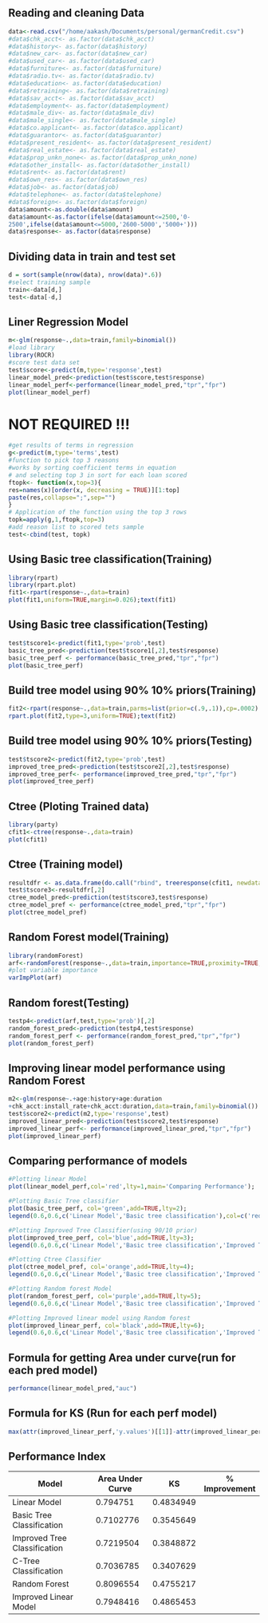 
## Reading and cleaning Data
```r
data<-read.csv("/home/aakash/Documents/personal/germanCredit.csv")
#data$chk_acct<- as.factor(data$chk_acct)
#data$history<- as.factor(data$history)
#data$new_car<- as.factor(data$new_car)
#data$used_car<- as.factor(data$used_car)
#data$furniture<- as.factor(data$furniture)
#data$radio.tv<- as.factor(data$radio.tv)
#data$education<- as.factor(data$education)
#data$retraining<- as.factor(data$retraining)
#data$sav_acct<- as.factor(data$sav_acct)
#data$employment<- as.factor(data$employment)
#data$male_div<- as.factor(data$male_div)
#data$male_single<- as.factor(data$male_single)
#data$co.applicant<- as.factor(data$co.applicant)
#data$guarantor<- as.factor(data$guarantor)
#data$present_resident<- as.factor(data$present_resident)
#data$real_estate<- as.factor(data$real_estate)
#data$prop_unkn_none<- as.factor(data$prop_unkn_none)
#data$other_install<- as.factor(data$other_install)
#data$rent<- as.factor(data$rent)
#data$own_res<- as.factor(data$own_res)
#data$job<- as.factor(data$job)
#data$telephone<- as.factor(data$telephone)
#data$foreign<- as.factor(data$foreign)
data$amount<-as.double(data$amount)
data$amount<-as.factor(ifelse(data$amount<=2500,'0-
2500',ifelse(data$amount<=5000,'2600-5000','5000+')))
data$response<- as.factor(data$response)
```

## Dividing data in train and test set
```r
d = sort(sample(nrow(data), nrow(data)*.6))
#select training sample
train<-data[d,]
test<-data[-d,]
```

## Liner Regression Model
```r
m<-glm(response~.,data=train,family=binomial())
#load library
library(ROCR)
#score test data set
test$score<-predict(m,type='response',test)
linear_model_pred<-prediction(test$score,test$response)
linear_model_perf<-performance(linear_model_pred,"tpr","fpr")
plot(linear_model_perf)
```

# NOT REQUIRED !!!
```r
#get results of terms in regression
g<-predict(m,type='terms',test)
#function to pick top 3 reasons
#works by sorting coefficient terms in equation
# and selecting top 3 in sort for each loan scored
ftopk<- function(x,top=3){
res=names(x)[order(x, decreasing = TRUE)][1:top]
paste(res,collapse=";",sep="")
}
# Application of the function using the top 3 rows
topk=apply(g,1,ftopk,top=3)
#add reason list to scored tets sample
test<-cbind(test, topk)
```



## Using Basic tree classification(Training)
```r
library(rpart)
library(rpart.plot)
fit1<-rpart(response~.,data=train)
plot(fit1,uniform=TRUE,margin=0.026);text(fit1)
```


## Using Basic tree classification(Testing)
```r
test$tscore1<-predict(fit1,type='prob',test)
basic_tree_pred<-prediction(test$tscore1[,2],test$response)
basic_tree_perf <- performance(basic_tree_pred,"tpr","fpr")
plot(basic_tree_perf)
```

## Build tree model using 90% 10% priors(Training)
```r
fit2<-rpart(response~.,data=train,parms=list(prior=c(.9,.1)),cp=.0002)
rpart.plot(fit2,type=3,uniform=TRUE);text(fit2)
```

## Build tree model using 90% 10% priors(Testing)
```r
test$tscore2<-predict(fit2,type='prob',test)
improved_tree_pred<-prediction(test$tscore2[,2],test$response)
improved_tree_perf<- performance(improved_tree_pred,"tpr","fpr")
plot(improved_tree_perf)
```

## Ctree (Ploting Trained data)
```r
library(party)
cfit1<-ctree(response~.,data=train)
plot(cfit1)
```

## Ctree (Training model)
```r
resultdfr <- as.data.frame(do.call("rbind", treeresponse(cfit1, newdata = test)))
test$tscore3<-resultdfr[,2]
ctree_model_pred<-prediction(test$tscore3,test$response)
ctree_model_pref <- performance(ctree_model_pred,"tpr","fpr")
plot(ctree_model_pref)
```


## Random Forest model(Training)

```r
library(randomForest)
arf<-randomForest(response~.,data=train,importance=TRUE,proximity=TRUE,ntree=500, keep.forest=TRUE)
#plot variable importance
varImpPlot(arf)
```
## Random forest(Testing)
```r
testp4<-predict(arf,test,type='prob')[,2]
random_forest_pred<-prediction(testp4,test$response)
random_forest_perf <- performance(random_forest_pred,"tpr","fpr")
plot(random_forest_perf)
```

## Improving linear model performance using Random Forest
```r
m2<-glm(response~.+age:history+age:duration
+chk_acct:install_rate+chk_acct:duration,data=train,family=binomial())
test$score2<-predict(m2,type='response',test)
improved_linear_pred<-prediction(test$score2,test$response)
improved_linear_perf<- performance(improved_linear_pred,"tpr","fpr")
plot(improved_linear_perf)
```

## Comparing performance of models
```r
#Plotting linear Model
plot(linear_model_perf,col='red',lty=1,main='Comparing Performance');

#Plotting Basic Tree classifier
plot(basic_tree_perf, col='green',add=TRUE,lty=2);
legend(0.6,0.6,c('Linear Model','Basic tree classification'),col=c('red','green'),lwd=3)

#Plotting Improved Tree Classifier(using 90/10 prior)
plot(improved_tree_perf, col='blue',add=TRUE,lty=3);
legend(0.6,0.6,c('Linear Model','Basic tree classification','Improved Tree Classifier'),col=c('red','green','blue'),lwd=3)

#Plotting Ctree Classifier
plot(ctree_model_pref, col='orange',add=TRUE,lty=4);
legend(0.6,0.6,c('Linear Model','Basic tree classification','Improved Tree Classifier','C-Tree Classifier'),col=c('red','green','blue','orange'),lwd=3)

#Plotting Random forest Model
plot(random_forest_perf, col='purple',add=TRUE,lty=5);
legend(0.6,0.6,c('Linear Model','Basic tree classification','Improved Tree Classifier','C-Tree Classifier','Random Forest'),col=c('red','green','blue','orange','purple'),lwd=3)

#Plotting Improved linear model using Random forest
plot(improved_linear_perf, col='black',add=TRUE,lty=6);
legend(0.6,0.6,c('Linear Model','Basic tree classification','Improved Tree Classifier','C-Tree Classifier','Random Forest','Improved Liner Model'),col=c('red','green','blue','orange','purple','black'),lwd=3)

```

## Formula for getting Area under curve(run for each pred model)
```r
performance(linear_model_pred,"auc")
```


## Formula for KS (Run for each perf model)
```r
max(attr(improved_linear_perf,'y.values')[[1]]-attr(improved_linear_perf,'x.values')[[1]])
```


## Performance Index


| Model                        | Area Under Curve | KS        | % Improvement |
|------------------------------|------------------|-----------|---------------|
| Linear Model                 | 0.794751         | 0.4834949 |               |
| Basic Tree Classification    | 0.7102776        | 0.3545649 |               |
| Improved Tree Classification | 0.7219504        | 0.3848872 |               |
| C-Tree Classification        | 0.7036785        | 0.3407629 |               |
| Random Forest                | 0.8096554        | 0.4755217 |               |
| Improved Linear Model        | 0.7948416        | 0.4865453 |               |



